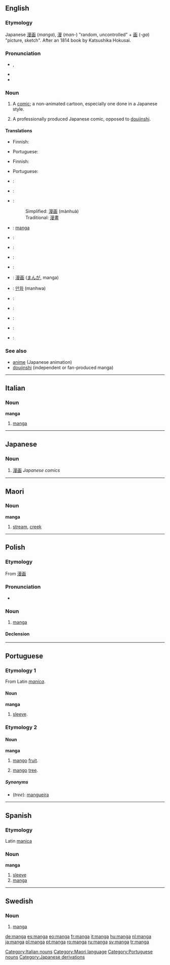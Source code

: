 {{wikipedia|dab=manga (disambiguation)|manga}}
{{also|mangá|många}}
==English==

===Etymology===
Japanese [[漫画]] (''manga''), [[漫]] (''man-'') "random, uncontrolled" + [[画]] (''-ga'') "picture, sketch".  After an 1814 book by Katsushika Hokusai.

===Pronunciation===
* {{a|GenAm}} {{IPA|/ˈmæŋɡə/}}, {{SAMPA|/"m{Ng@/}}
* {{hyphenation|man|ga}}
* {{rhymes|æŋɡə}}

===Noun===
{{wikipedia}}
{{en-noun|manga}}

# {{manga}} A [[comic]]; a non-animated cartoon, especially one done in a Japanese style.
# {{manga}} A professionally produced Japanese comic, opposed to [[doujinshi]].

====Translations====
{{trans-top|comic done in Japanese style}}
* Finnish: {{t|fi|manga}}
{{trans-mid}}
* Portuguese: {{t|pt|mangá|m}}
{{trans-bottom}}

{{trans-top|professionally produced Japanese comic}}
* Finnish: {{t|fi|manga}}
{{trans-mid}}
* Portuguese: {{t|pt|mangá|m}}
{{trans-bottom}}

{{checktrans-top}}
* {{ttbc|Basque}}: {{t|eu|manga}}
* {{ttbc|Catalan}}: {{t|ca|manga}}
* {{ttbc|Chinese}}:
*: Simplified: [[漫画]] (mànhuà)
*: Traditional: [[漫畫]]
* {{ttbc|Dutch}}: [[#Dutch|manga]]
* {{ttbc|Esperanto}}: {{t|eo|mangao}}
* {{ttbc|French}}: {{t|fr|manga}}
{{checktrans-mid}}
* {{ttbc|German}}: {{t|de|Manga}}
* {{ttbc|Italian}}: {{t|it|manga}}
* {{ttbc|Japanese}}: [[漫画]] ([[まんが]], manga)
* {{ttbc|Korean}}: [[만화]] (manhwa)
* {{ttbc|Polish}}: {{t|pl|manga}}
* {{ttbc|Russian}}: {{t|ru|манга|f|sc=Cyrl|tr=mánga}}
* {{ttbc|Spanish}}: {{t|es|manga}}
* {{ttbc|Swedish}}: {{t|sv|manga}}
* {{ttbc|Thai}}: {{t|th|หนังสือการ์ตูนญี่ปุ่น}}
{{checktrans-bottom}}

===See also===
* [[anime]] (Japanese animation)
* [[doujinshi]] (independent or fan-produced manga)

----

==Italian==

===Noun===
'''manga''' {{m}} {{inv}}

# {{manga|lang=it}} [[#English|manga]]

[[Category:Italian nouns]]

----

==Japanese==

===Noun===
{{ja-noun|r|hira=まんが}}

# {{manga|lang=ja}} [[漫画]] ''Japanese comics''

----

==Maori==

===Noun===
'''manga'''

# [[stream]], [[creek]]

[[Category:Maori language]]

----

==Polish==

===Etymology===
From {{etyl|ja|pl}} [[漫画]]

===Pronunciation===
* {{IPA|[ˈmaŋga]|lang=pl}}

===Noun===
{{infl|pl|noun|g=f}}

# {{manga|lang=pl}} [[#English|manga]]

====Declension====
{{pl-decl-noun
|manga|mangi
|mangi|mang
|mandze|mangom
|mangę|mangi
|mangą|mangami
|mandze|mangach
|mango|mangi
}}

----

==Portuguese==

===Etymology 1===
From Latin ''[[manica]]''.

====Noun====
'''manga''' {{f}}

# [[sleeve]].

===Etymology 2===

====Noun====
'''manga''' {{f}}

# {{fruits|lang=pt}} [[mango]] [[fruit]].
# {{trees|lang=pt}} [[mango]] [[tree]].

=====Synonyms=====
* (''tree''): [[mangueira]]

[[Category:Portuguese nouns]]

----

==Spanish==

===Etymology===
Latin [[manica]]

===Noun===
'''manga''' {{f}}

# [[sleeve]]
# [[manga]]

[[Category:Japanese derivations]]

----

==Swedish==

===Noun===
{{infl|sv|noun|g=c}}

# {{manga|lang=sv}} [[#English|manga]]

[[de:manga]]
[[es:manga]]
[[eo:manga]]
[[fr:manga]]
[[it:manga]]
[[hu:manga]]
[[nl:manga]]
[[ja:manga]]
[[pl:manga]]
[[pt:manga]]
[[ro:manga]]
[[ru:manga]]
[[sv:manga]]
[[tr:manga]]